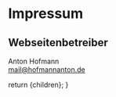 
# Impressum

## Webseitenbetreiber

Anton Hofmann\
[mail@hofmannanton.de](mailto:mail@hofmannanton.de)

  return <MdxLayout>{children}</MdxLayout>;
}
